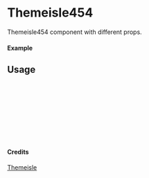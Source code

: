 
<Meta of={Themeisle454} title="Themeisle/Themeisle454" />

# Themeisle454

Themeisle454 component with different props.

#### Example

<Canvas of={Themeisle454.Primary} />

## Usage

```ts
import { Themeisle454 } from "yadl-ui";

const Example = () => {
  return (
      <Themeisle454 />
  );
};

export default Example;
```

#### Credits
[Themeisle](https://themeisle.com/illustrations/)
